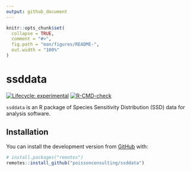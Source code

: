 ```yaml
---
output: github_document
---
```


<!-- README.md is generated from README.Rmd. Please edit that file -->

```r
knitr::opts_chunk$set(
  collapse = TRUE,
  comment = "#>",
  fig.path = "man/figures/README-",
  out.width = "100%"
)
```

# ssddata

<!-- badges: start -->
[![Lifecycle: experimental](https://img.shields.io/badge/Lifecycle-Experimental-339999)](https://github.com/bcgov/repomountie/blob/master/doc/lifecycle-badges.md)
[![R-CMD-check](https://github.com/poissonconsulting/ssddata/workflows/R-CMD-check/badge.svg)](https://github.com/poissonconsulting/ssddata/actions)
<!-- badges: end -->

`ssddata` is an R package of Species Sensitivity Distribution (SSD) data for analysis software.

## Installation

You can install the development version from [GitHub](https://github.com/) with:

``` r
# install.packages("remotes")
remotes::install_github("poissonconsulting/ssddata")
```
